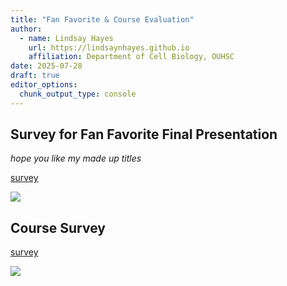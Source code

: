 ```yaml
---
title: "Fan Favorite & Course Evaluation"
author: 
  - name: Lindsay Hayes
    url: https://lindsaynhayes.github.io
    affiliation: Department of Cell Biology, OUHSC
date: 2025-07-28
draft: true
editor_options: 
  chunk_output_type: console
---
```


## Survey for Fan Favorite Final Presentation

*hope you like my made up titles*

[survey](https://ousurvey.qualtrics.com/jfe/form/SV_5oiKzZOwwTfRqIe)

![](images/FanFavorite.png)

## Course Survey

[survey](https://ousurvey.qualtrics.com/jfe/form/SV_9RJm8pIuPnUEcxU)

![](images/CourseSurvey_QR.png)
